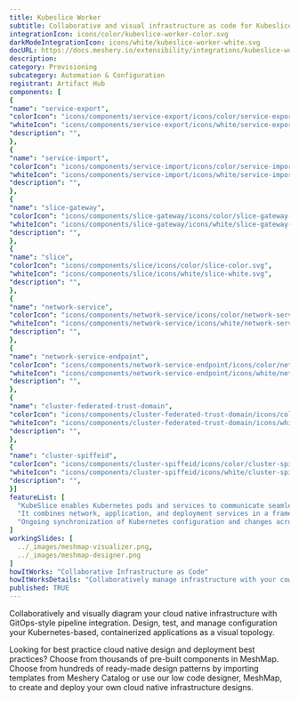 ```yaml
---
title: Kubeslice Worker
subtitle: Collaborative and visual infrastructure as code for Kubeslice Worker
integrationIcon: icons/color/kubeslice-worker-color.svg
darkModeIntegrationIcon: icons/white/kubeslice-worker-white.svg
docURL: https://docs.meshery.io/extensibility/integrations/kubeslice-worker
description: 
category: Provisioning
subcategory: Automation & Configuration
registrant: Artifact Hub
components: [
{
"name": "service-export",
"colorIcon": "icons/components/service-export/icons/color/service-export-color.svg",
"whiteIcon": "icons/components/service-export/icons/white/service-export-white.svg",
"description": "",
},
{
"name": "service-import",
"colorIcon": "icons/components/service-import/icons/color/service-import-color.svg",
"whiteIcon": "icons/components/service-import/icons/white/service-import-white.svg",
"description": "",
},
{
"name": "slice-gateway",
"colorIcon": "icons/components/slice-gateway/icons/color/slice-gateway-color.svg",
"whiteIcon": "icons/components/slice-gateway/icons/white/slice-gateway-white.svg",
"description": "",
},
{
"name": "slice",
"colorIcon": "icons/components/slice/icons/color/slice-color.svg",
"whiteIcon": "icons/components/slice/icons/white/slice-white.svg",
"description": "",
},
{
"name": "network-service",
"colorIcon": "icons/components/network-service/icons/color/network-service-color.svg",
"whiteIcon": "icons/components/network-service/icons/white/network-service-white.svg",
"description": "",
},
{
"name": "network-service-endpoint",
"colorIcon": "icons/components/network-service-endpoint/icons/color/network-service-endpoint-color.svg",
"whiteIcon": "icons/components/network-service-endpoint/icons/white/network-service-endpoint-white.svg",
"description": "",
},
{
"name": "cluster-federated-trust-domain",
"colorIcon": "icons/components/cluster-federated-trust-domain/icons/color/cluster-federated-trust-domain-color.svg",
"whiteIcon": "icons/components/cluster-federated-trust-domain/icons/white/cluster-federated-trust-domain-white.svg",
"description": "",
},
{
"name": "cluster-spiffeid",
"colorIcon": "icons/components/cluster-spiffeid/icons/color/cluster-spiffeid-color.svg",
"whiteIcon": "icons/components/cluster-spiffeid/icons/white/cluster-spiffeid-white.svg",
"description": "",
}]
featureList: [
  "KubeSlice enables Kubernetes pods and services to communicate seamlessly across clusters, clouds, edges, and data centers by creating logical application boundaries known as Slices.",
  "It combines network, application, and deployment services in a framework to accelerate application deployment in a multi-cluster, multi-tenant environment.",
  "Ongoing synchronization of Kubernetes configuration and changes across any number of clusters."
]
workingSlides: [
  ../_images/meshmap-visualizer.png,
  ../_images/meshmap-designer.png
]
howItWorks: "Collaborative Infrastructure as Code"
howItWorksDetails: "Collaboratively manage infrastructure with your coworkers synchronously sharing the same designs."
published: TRUE
---
```

<p>

</p>
<p>
    Collaboratively and visually diagram your cloud native infrastructure with GitOps-style pipeline integration. Design, test, and manage configuration your Kubernetes-based, containerized applications as a visual topology.
</p>
<p>
    Looking for best practice cloud native design and deployment best practices? Choose from thousands of pre-built components in MeshMap. Choose from hundreds of ready-made design patterns by importing templates from Meshery Catalog or use our low code designer, MeshMap, to create and deploy your own cloud native infrastructure designs.
</p>
